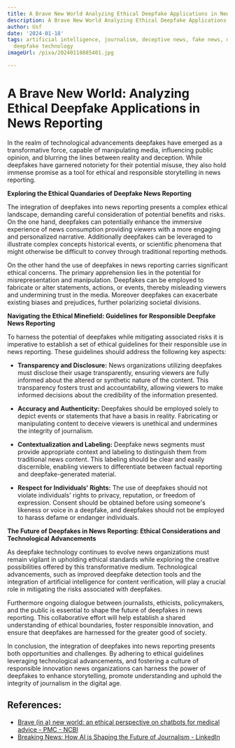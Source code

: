 ```yaml
---
title: A Brave New World Analyzing Ethical Deepfake Applications in News Reporting
description: A Brave New World Analyzing Ethical Deepfake Applications in News Reporting
author: Usf
date: '2024-01-18'
tags: artificial intelligence, journalism, deceptive news, fake news, media ethics,
  deepfake technology
imageUrl: /pixa/20240118085401.jpg

---
```

# A Brave New World: Analyzing Ethical Deepfake Applications  in News Reporting

In the realm of technological advancements deepfakes have emerged as  a transformative  force,  capable of manipulating media, influencing public opinion, and blurring the lines  between reality and deception. While deepfakes have garnered notoriety for their potential misuse, they also hold immense promise as a tool for ethical and responsible storytelling in news reporting.

**Exploring the Ethical Quandaries of Deepfake News Reporting**

The integration of deepfakes into  news reporting presents a complex ethical landscape, demanding careful consideration of potential benefits and  risks. On the  one hand, deepfakes can potentially enhance the immersive experience of news consumption providing viewers with a more engaging and personalized narrative. Additionally deepfakes can be leveraged to illustrate complex concepts historical events, or  scientific phenomena that might otherwise be difficult to convey through traditional reporting methods.

On  the other hand the use of  deepfakes in news reporting carries significant ethical concerns.  The primary apprehension  lies  in the potential for misrepresentation and manipulation. Deepfakes can be employed to fabricate or  alter  statements, actions, or  events, thereby misleading viewers and undermining trust in the media.  Moreover deepfakes can exacerbate existing biases and prejudices, further polarizing societal divisions.

**Navigating the Ethical Minefield: Guidelines for Responsible Deepfake News Reporting**

To harness the potential of deepfakes  while mitigating associated risks it  is imperative to establish a set of ethical guidelines for their responsible use in news  reporting. These guidelines should address the following key aspects:

* **Transparency and Disclosure:** News organizations utilizing deepfakes must disclose their usage transparently,  ensuring  viewers are fully informed about the altered or synthetic nature  of the content. This transparency fosters trust and accountability, allowing viewers to make informed decisions about the credibility of the information presented.

* **Accuracy and Authenticity:** Deepfakes  should be employed solely to  depict events  or statements that have a basis in  reality. Fabricating or  manipulating content  to deceive viewers is unethical and undermines the integrity of journalism.

*  **Contextualization and Labeling:** Deepfake news segments must provide appropriate  context and labeling to distinguish  them from traditional news content. This labeling should be clear and easily  discernible, enabling viewers  to differentiate between factual reporting and deepfake-generated material.

* **Respect for Individuals' Rights:** The  use of deepfakes should  not violate individuals' rights to privacy, reputation, or freedom of  expression. Consent should be obtained before using  someone's likeness or voice in a deepfake, and deepfakes should not be employed to harass defame  or  endanger individuals.

**The Future of Deepfakes in News Reporting: Ethical Considerations  and Technological Advancements**

As deepfake technology continues to evolve news organizations must remain vigilant in upholding ethical standards while exploring the creative possibilities offered by this transformative medium. Technological advancements, such as improved deepfake detection  tools and the integration of artificial  intelligence  for content verification, will play a crucial  role in mitigating the risks associated with deepfakes.

Furthermore ongoing dialogue  between journalists, ethicists, policymakers, and  the public is essential to  shape the future of deepfakes  in news reporting. This  collaborative effort will help establish a shared understanding of ethical boundaries, foster responsible innovation, and ensure that deepfakes are harnessed for the greater good of society.

In conclusion, the integration of deepfakes into news reporting presents  both opportunities and  challenges. By adhering to ethical guidelines leveraging technological advancements, and fostering a culture of responsible innovation news organizations can  harness the power of deepfakes  to enhance storytelling, promote understanding and uphold the integrity of journalism  in the digital age.

## References:
- [Brave (in a) new world: an ethical perspective on chatbots for medical advice - PMC - NCBI](https://www.ncbi.nlm.nih.gov/pmc/articles/PMC10470018/)
- [Breaking News: How AI is Shaping the Future of Journalism - LinkedIn](https://www.linkedin.com/pulse/breaking-news-how-ai-shaping-future-journalism-kyle-humphrey)
